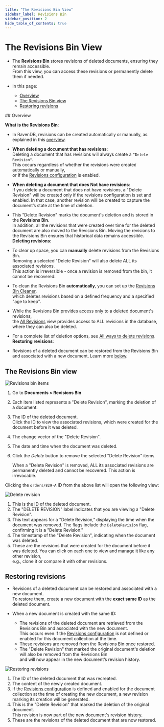 ```yaml
---
title: "The Revisions Bin View"
sidebar_label: Revisions Bin
sidebar_position: 2
hide_table_of_contents: true
---
```



# The Revisions Bin View
<Admonition type="note" title="Note">

* The **Revisions Bin** stores revisions of deleted documents, ensuring they remain accessible.  
  From this view, you can access these revisions or permanently delete them if needed.

* In this page:
  * [Overview](../../../../studio/database/document-extensions/revisions/revisions-bin.mdx#overview)
  * [The Revisions Bin view](../../../../studio/database/document-extensions/revisions/revisions-bin.mdx#the-revisions-bin-view)
  * [Restoring revisions](../../../../studio/database/document-extensions/revisions/revisions-bin.mdx#restoring-revisions)

</Admonition>
## Overview

**What is the Revisions Bin**:

* In RavenDB, revisions can be created automatically or manually, as explained in this [overview](../../../../document-extensions/revisions/overview.mdx).

* **When deleting a document that has revisions**:  
  Deleting a document that has revisions will always create a `"Delete Revision"`.  
  This occurs regardless of whether the revisions were created automatically or manually,  
  or if the [Revisions configuration](../../../../studio/database/settings/document-revisions.mdx#revisions-configuration) is enabled.

* **When deleting a document that does Not have revisions**:  
  If you delete a document that does not have revisions, a "Delete Revision" will be created only if the revisions configuration is set and enabled.
  In that case, another revision will be created to capture the document’s state at the time of deletion.

* This "Delete Revision" marks the document's deletion and is stored in the **Revisions Bin**.  
  In addition, all the revisions that were created over time for the deleted document are also moved to the Revisions Bin.
  Moving the revisions to the Revisions Bin ensures that historical data remains accessible.  
**Deleting revisions**:

* To clear up space, you can **manually** delete revisions from the Revisions Bin.  
  Removing a selected "Delete Revision" will also delete ALL its associated revisions.  
  This action is irreversible - once a revision is removed from the bin, it cannot be recovered.  

* To clean the Revisions Bin **automatically**, you can set up the [Revisions Bin Cleaner](../../../../document-extensions/revisions/revisions-bin-cleaner.mdx),  
  which deletes revisions based on a defined frequency and a specified "age to keep".

* While the Revisions Bin provides access only to a deleted document's revisions,  
  the [All Revisions](../../../../studio/database/document-extensions/revisions/all-revisions.mdx) view provides access to ALL revisions in the database,
  where they can also be deleted.

* For a complete list of deletion options, see [All ways to delete revisions](../../../../studio/database/document-extensions/revisions/all-revisions.mdx#all-ways-to-delete-revisions).
**Restoring revisions**:

* Revisions of a deleted document can be restored from the Revisions Bin and associated with a new document.
  Learn more [below](../../../../studio/database/document-extensions/revisions/revisions-bin.mdx#restoring-revisions).



## The Revisions Bin view

![Revisions bin items](./assets/revisions-bin-1.png)

1. Go to **Documents &gt; Revisions Bin**
2. Each item listed represents a "Delete Revision", marking the deletion of a document.
3. The ID of the deleted document.  
   Click the ID to view the associated revisions, which were created for the document before it was deleted.
4. The change vector of the "Delete Revision".
5. The date and time when the document was deleted.
6. Click the _Delete_ button to remove the selected "Delete Revision" items.  
   
    <Admonition type="warning" title="Warning">
    When a "Delete Revision" is removed, ALL its associated revisions are permanently deleted and cannot be recovered.
    This action is irrevocable.
    </Admonition>
Clicking the `orders/829-A` ID from the above list will open the following view:


![Delete revision](./assets/revisions-bin-2.png 'A "Delete Revision"')

1. This is the ID of the deleted document.
2. The "DELETE REVISION" label indicates that you are viewing a "Delete Revision".
3. This text appears for a "Delete Revision," displaying the time when the document was removed.
   The flags include the `DeleteRevision` flag, confirming it is a "Delete Revision."
4. The timestamp of the "Delete Revision", indicating when the document was deleted.
5. These are the revisions that were created for the document before it was deleted.
   You can click on each one to view and manage it like any other revision,  
   e.g., clone it or compare it with other revisions. 



## Restoring revisions

* Revisions of a deleted document can be restored and associated with a new document.  
  To restore them, create a new document with the **exact same ID** as the deleted document.  

* When a new document is created with the same ID:  
  * The revisions of the deleted document are retrieved from the Revisions Bin and associated with the new document.  
    This occurs even if the [Revisions configuration](../../../../studio/database/settings/document-revisions.mdx#revisions-configuration) is not defined or enabled for this document collection at the time.
  * These revisions are removed from the Revisions Bin once restored.
  * The "Delete Revision" that marked the original document's deletion will also be removed from the Revisions Bin  
    and will now appear in the new document’s revision history.

![Restoring revisions](./assets/revisions-bin-3.png)

1. The ID of the deleted document that was recreated.
2. The content of the newly created document.
3. If the [Revisions configuration](../../../../studio/database/settings/document-revisions.mdx#revisions-configuration)
   is defined and enabled for the document collection at the time of creating the new document, a new revision marking its creation will be generated.
4. This is the "Delete Revision" that marked the deletion of the original document.   
   This revision is now part of the new document's revision history.
6. These are the revisions of the deleted document that are now restored.



